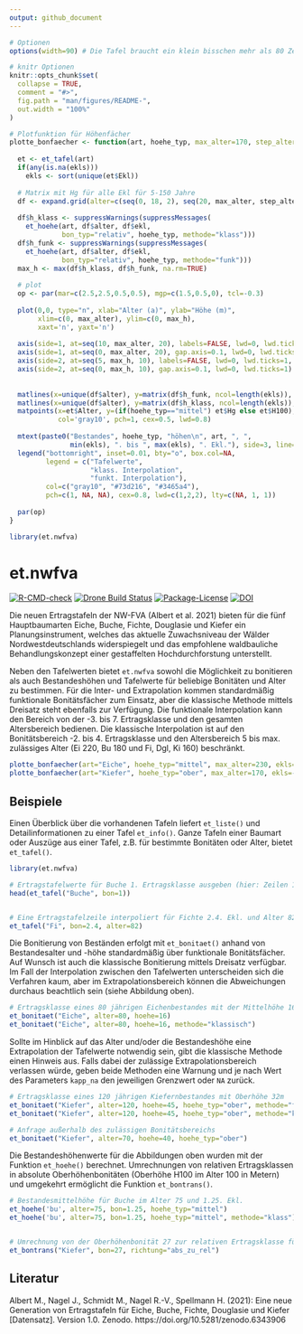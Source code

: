 ```yaml
---
output: github_document
---
```


<!-- README.md is generated from README.Rmd. Please edit that file -->

```r

# Optionen
options(width=90) # Die Tafel braucht ein klein bisschen mehr als 80 Zeichen

# knitr Optionen
knitr::opts_chunk$set(
  collapse = TRUE,
  comment = "#>",
  fig.path = "man/figures/README-",
  out.width = "100%"
)

# Plotfunktion für Höhenfächer
plotte_bonfaecher <- function(art, hoehe_typ, max_alter=170, step_alter=5, ekls=NA){
  
  et <- et_tafel(art)
  if(any(is.na(ekls)))
    ekls <- sort(unique(et$Ekl))
  
  # Matrix mit Hg für alle Ekl für 5-150 Jahre
  df <- expand.grid(alter=c(seq(0, 18, 2), seq(20, max_alter, step_alter)), ekl=ekls)
  
  df$h_klass <- suppressWarnings(suppressMessages( 
    et_hoehe(art, df$alter, df$ekl, 
             bon_typ="relativ", hoehe_typ, methode="klass")))
  df$h_funk <- suppressWarnings(suppressMessages( 
    et_hoehe(art, df$alter, df$ekl, 
             bon_typ="relativ", hoehe_typ, methode="funk")))
  max_h <- max(df$h_klass, df$h_funk, na.rm=TRUE)
  
  # plot
  op <- par(mar=c(2.5,2.5,0.5,0.5), mgp=c(1.5,0.5,0), tcl=-0.3)
  
  plot(0,0, type="n", xlab="Alter (a)", ylab="Höhe (m)",
       xlim=c(0, max_alter), ylim=c(0, max_h),
       xaxt='n', yaxt='n')
  
  axis(side=1, at=seq(10, max_alter, 20), labels=FALSE, lwd=0, lwd.ticks=1, tcl=par('tcl')*2/3)
  axis(side=1, at=seq(0, max_alter, 20), gap.axis=0.1, lwd=0, lwd.ticks=1)
  axis(side=2, at=seq(5, max_h, 10), labels=FALSE, lwd=0, lwd.ticks=1, tcl=par('tcl')*2/3)
  axis(side=2, at=seq(0, max_h, 10), gap.axis=0.1, lwd=0, lwd.ticks=1)
  
  
  matlines(x=unique(df$alter), y=matrix(df$h_funk, ncol=length(ekls)), col="#3465a4", lty=1)
  matlines(x=unique(df$alter), y=matrix(df$h_klass, ncol=length(ekls)), col="#73d216", lty=1)
  matpoints(x=et$Alter, y=(if(hoehe_typ=="mittel") et$Hg else et$H100), 
            col='gray10', pch=1, cex=0.5, lwd=0.8)
  
  mtext(paste0("Bestandes", hoehe_typ, "höhen\n", art, ", ",
               min(ekls), ". bis ", max(ekls), ". Ekl."), side=3, line=-2.1, adj=0.02)
  legend("bottomright", inset=0.01, bty="o", box.col=NA,
         legend = c("Tafelwerte",
                    "klass. Interpolation", 
                    "funkt. Interpolation"),
         col=c("gray10", "#73d216", "#3465a4"), 
         pch=c(1, NA, NA), cex=0.8, lwd=c(1,2,2), lty=c(NA, 1, 1))
  
  par(op)
}

library(et.nwfva)
```


# et.nwfva

<!-- badges: start -->
[![R-CMD-check](https://github.com/rnuske/et.nwfva/actions/workflows/R-CMD-check.yaml/badge.svg)](https://github.com/rnuske/et.nwfva/actions/workflows/R-CMD-check.yaml) 
[![Drone Build Status](https://cloud.drone.io/api/badges/rnuske/et.nwfva/status.svg)](https://cloud.drone.io/rnuske/et.nwfva) 
[![Package-License](https://img.shields.io/badge/license-GPL--2-brightgreen.svg?style=flat)](https://www.gnu.org/licenses/gpl-2.0.html) 
[![DOI](https://zenodo.org/badge/DOI/10.5281/zenodo.7207596.svg)](https://doi.org/10.5281/zenodo.7207596) 
<!-- badges: end -->

Die neuen Ertragstafeln der NW-FVA (Albert et al. 2021) bieten für die fünf Hauptbaumarten Eiche, Buche, Fichte, Douglasie und Kiefer ein Planungsinstrument, welches das aktuelle Zuwachsniveau der Wälder Nordwestdeutschlands widerspiegelt und das empfohlene waldbauliche Behandlungskonzept einer gestaffelten Hochdurchforstung unterstellt.

Neben den Tafelwerten bietet `et.nwfva` sowohl die Möglichkeit zu bonitieren als auch Bestandeshöhen und Tafelwerte für beliebige Bonitäten und Alter zu bestimmen. Für die Inter- und Extrapolation kommen standardmäßig funktionale Bonitätsfächer zum Einsatz, aber die klassische Methode mittels Dreisatz steht ebenfalls zur Verfügung. Die funktionale Interpolation kann den Bereich von der -3. bis 7. Ertragsklasse und den gesamten Altersbereich bedienen. Die klassische Interpolation ist auf den Bonitätsbereich -2. bis 4. Ertragsklasse und den Altersbereich 5 bis max. zulässiges Alter (Ei 220, Bu 180 und Fi, Dgl, Ki 160) beschränkt.


```r

plotte_bonfaecher(art="Eiche", hoehe_typ="mittel", max_alter=230, ekls=-3:7)
plotte_bonfaecher(art="Kiefer", hoehe_typ="ober", max_alter=170, ekls=-3:7)
```


## Beispiele

Einen Überblick über die vorhandenen Tafeln liefert `et_liste()` und Detailinformationen zu einer Tafel `et_info()`. Ganze Tafeln einer Baumart oder Auszüge aus einer Tafel, z.B. für bestimmte Bonitäten oder Alter, bietet `et_tafel()`.  


```r
library(et.nwfva)

# Ertragstafelwerte für Buche 1. Ertragsklasse ausgeben (hier: Zeilen 1 bis 6)
head(et_tafel("Buche", bon=1))


# Eine Ertragstafelzeile interpoliert für Fichte 2.4. Ekl. und Alter 82
et_tafel("Fi", bon=2.4, alter=82)
```


Die Bonitierung von Beständen erfolgt mit `et_bonitaet()` anhand von Bestandesalter und -höhe standardmäßig über funktionale Bonitätsfächer. Auf Wunsch ist auch die klassische Bonitierung mittels Dreisatz verfügbar. Im Fall der Interpolation zwischen den Tafelwerten unterscheiden sich die Verfahren kaum, aber im Extrapolationsbereich können die Abweichungen durchaus beachtlich sein (siehe Abbildung oben).

```r

# Ertragsklasse eines 80 jährigen Eichenbestandes mit der Mittelhöhe 16m
et_bonitaet("Eiche", alter=80, hoehe=16)
et_bonitaet("Eiche", alter=80, hoehe=16, methode="klassisch")

```


Sollte im Hinblick auf das Alter und/oder die Bestandeshöhe eine Extrapolation der Tafelwerte notwendig sein, gibt die klassische Methode einen Hinweis aus. Falls dabei der zulässige Extrapolationsbereich verlassen würde, geben beide Methoden eine Warnung und je nach Wert des Parameters `kapp_na` den jeweiligen Grenzwert oder `NA` zurück.

```r
# Ertragsklasse eines 120 jährigen Kiefernbestandes mit Oberhöhe 32m
et_bonitaet("Kiefer", alter=120, hoehe=45, hoehe_typ="ober", methode="funktional")
et_bonitaet("Kiefer", alter=120, hoehe=45, hoehe_typ="ober", methode="klassisch")

# Anfrage außerhalb des zulässigen Bonitätsbereichs
et_bonitaet("Kiefer", alter=70, hoehe=40, hoehe_typ="ober")

```

Die Bestandeshöhenwerte für die Abbildungen oben wurden mit der Funktion `et_hoehe()` berechnet. Umrechnungen von relativen Ertragsklassen in absolute Oberhöhenbonitäten (Oberhöhe H100 im Alter 100 in Metern) und umgekehrt ermöglicht die Funktion `et_bontrans()`.

```r
# Bestandesmittelhöhe für Buche im Alter 75 und 1.25. Ekl.
et_hoehe('bu', alter=75, bon=1.25, hoehe_typ="mittel")
et_hoehe('bu', alter=75, bon=1.25, hoehe_typ="mittel", methode="klass")


# Umrechnung von der Oberhöhenbonität 27 zur relativen Ertragsklasse für Kiefer
et_bontrans("Kiefer", bon=27, richtung="abs_zu_rel")

```



## Literatur
Albert M., Nagel J., Schmidt M., Nagel R.-V., Spellmann H. (2021): Eine neue
  Generation von Ertragstafeln für Eiche, Buche, Fichte, Douglasie und Kiefer
  [Datensatz]. Version 1.0. Zenodo. https://doi.org/10.5281/zenodo.6343906
